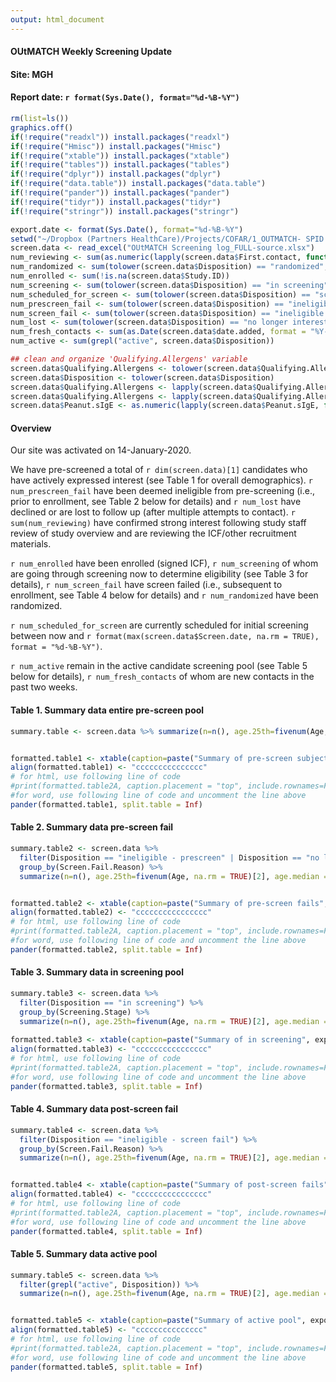 ```yaml
---
output: html_document
---
```

#### OUtMATCH Weekly Screening Update
#### Site: MGH
#### Report date: `r format(Sys.Date(), format="%d-%B-%Y")`

```r
rm(list=ls())
graphics.off()
if(!require("readxl")) install.packages("readxl")
if(!require("Hmisc")) install.packages("Hmisc")
if(!require("xtable")) install.packages("xtable")
if(!require("tables")) install.packages("tables")
if(!require("dplyr")) install.packages("dplyr")
if(!require("data.table")) install.packages("data.table")
if(!require("pander")) install.packages("pander")
if(!require("tidyr")) install.packages("tidyr")
if(!require("stringr")) install.packages("stringr")

export.date <- format(Sys.Date(), format="%d-%B-%Y")
setwd("~/Dropbox (Partners HealthCare)/Projects/COFAR/1_OUTMATCH- SPID 1469/Logs/Screening log/")
screen.data <- read_excel("OUtMATCH Screening log_FULL-source.xlsx")
num_reviewing <- sum(as.numeric(lapply(screen.data$First.contact, function(x) sum(!is.na(x)))))
num_randomized <- sum(tolower(screen.data$Disposition) == "randomized", na.rm = TRUE)
num_enrolled <- sum(!is.na(screen.data$Study.ID))
num_screening <- sum(tolower(screen.data$Disposition) == "in screening", na.rm = TRUE)
num_scheduled_for_screen <- sum(tolower(screen.data$Disposition) == "screen scheduled", na.rm = TRUE)
num_prescreen_fail <- sum(tolower(screen.data$Disposition) == "ineligible - prescreen", na.rm = TRUE)
num_screen_fail <- sum(tolower(screen.data$Disposition) == "ineligible - screen fail", na.rm = TRUE)
num_lost <- sum(tolower(screen.data$Disposition) == "no longer interested" | tolower(screen.data$Disposition) == "lost to follow up", na.rm = TRUE) 
num_fresh_contacts <- sum(as.Date(screen.data$date.added, format = "%Y-%m-%d") > (as.Date(Sys.Date(), format = "%Y-%m-%d") - 14), na.rm = TRUE)
num_active <- sum(grepl("active", screen.data$Disposition))

## clean and organize 'Qualifying.Allergens' variable
screen.data$Qualifying.Allergens <- tolower(screen.data$Qualifying.Allergens)
screen.data$Disposition <- tolower(screen.data$Disposition)
screen.data$Qualifying.Allergens <- lapply(screen.data$Qualifying.Allergens, function(x) gsub("\\?", "", x))
screen.data$Qualifying.Allergens <- lapply(screen.data$Qualifying.Allergens, function(x) tolower(x))
screen.data$Peanut.sIgE <- as.numeric(lapply(screen.data$Peanut.sIgE, function(x) gsub(">=", "", x)))
```

#### Overview

Our site was activated on 14-January-2020.

We have pre-screened a total of `r dim(screen.data)[1]` candidates who have actively expressed interest (see Table 1 for overall demographics). `r num_prescreen_fail` have been deemed ineligible from pre-screening (i.e., prior to enrollment, see Table 2 below for details) and `r num_lost` have declined or are lost to follow up (after multiple attempts to contact). `r sum(num_reviewing)` have confirmed strong interest following study staff review of study overview and are reviewing the ICF/other recruitment materials.


`r num_enrolled` have been enrolled (signed ICF), `r num_screening` of whom are going through screening now to determine eligibility (see Table 3 for details), `r num_screen_fail` have screen failed (i.e., subsequent to enrollment, see Table 4 below for details) and `r num_randomized` have been randomized.

`r num_scheduled_for_screen` are currently scheduled for initial screening between now and `r format(max(screen.data$Screen.date, na.rm = TRUE), format = "%d-%B-%Y")`.

`r num_active` remain in the active candidate screening pool (see Table 5 below for details), `r num_fresh_contacts` of whom are new contacts in the past two weeks. 


#### Table 1. Summary data entire pre-screen pool
```r
summary.table <- screen.data %>% summarize(n=n(), age.25th=fivenum(Age, na.rm = TRUE)[2], age.median = median(Age, na.rm = TRUE), age.75th = fivenum(Age, na.rm = TRUE)[3], perc.Male = round(sum(screen.data$Gender == "M", na.rm = TRUE) / length(screen.data$Gender) * 100), milk = sum(grepl("milk", screen.data$Qualifying.Allergens)), egg = sum(grepl("egg", screen.data$Qualifying.Allergens)), wheat = sum(grepl("wheat", screen.data$Qualifying.Allergens)), cashew = sum(grepl("cashew", screen.data$Qualifying.Allergens)), hazelnut = sum(grepl("hazel", screen.data$Qualifying.Allergens)), walnut = sum(grepl("walnut", screen.data$Qualifying.Allergens)), pn.IgE.25th = fivenum(screen.data$Peanut.sIgE, na.rm = TRUE)[2], pn.IgE.median = fivenum(screen.data$Peanut.sIgE, na.rm = TRUE)[3], pn.IgE.75th = fivenum(screen.data$Peanut.sIgE, na.rm = TRUE)[4])


formatted.table1 <- xtable(caption=paste("Summary of pre-screen subject information as of", export.date, " "), summary.table, digits = 0, label="tab1")
align(formatted.table1) <- "ccccccccccccccc"
# for html, use following line of code
#print(formatted.table2A, caption.placement = "top", include.rownames=FALSE, type='html')
#for word, use following line of code and uncomment the line above
pander(formatted.table1, split.table = Inf)
```

#### Table 2. Summary data pre-screen fail
```r
summary.table2 <- screen.data %>% 
  filter(Disposition == "ineligible - prescreen" | Disposition == "no longer interested") %>%
  group_by(Screen.Fail.Reason) %>%
  summarize(n=n(), age.25th=fivenum(Age, na.rm = TRUE)[2], age.median = median(Age, na.rm = TRUE), age.75th = fivenum(Age, na.rm = TRUE)[3], perc.Male = round(sum(Gender == "M", na.rm = TRUE) / length(Gender) * 100), milk = sum(grepl("milk", Qualifying.Allergens)), egg = sum(grepl("egg", Qualifying.Allergens)), wheat = sum(grepl("wheat", Qualifying.Allergens)), cashew = sum(grepl("cashew", Qualifying.Allergens)), hazelnut = sum(grepl("hazel", Qualifying.Allergens)), walnut = sum(grepl("walnut", Qualifying.Allergens)), pn.IgE.25th = fivenum(Peanut.sIgE, na.rm = TRUE)[2], pn.IgE.median = fivenum(Peanut.sIgE, na.rm = TRUE)[3], pn.IgE.75th = fivenum(Peanut.sIgE, na.rm = TRUE)[4])


formatted.table2 <- xtable(caption=paste("Summary of pre-screen fails", export.date, " "), summary.table2, digits = 0, label="tab2")
align(formatted.table2) <- "cccccccccccccccc"
# for html, use following line of code
#print(formatted.table2A, caption.placement = "top", include.rownames=FALSE, type='html')
#for word, use following line of code and uncomment the line above
pander(formatted.table2, split.table = Inf)
```

#### Table 3. Summary data in screening pool
```r
summary.table3 <- screen.data %>% 
  filter(Disposition == "in screening") %>%
  group_by(Screening.Stage) %>%
  summarize(n=n(), age.25th=fivenum(Age, na.rm = TRUE)[2], age.median = median(Age, na.rm = TRUE), age.75th = fivenum(Age, na.rm = TRUE)[3], perc.Male = round(sum(Gender == "M", na.rm = TRUE) / length(Gender) * 100), milk = sum(grepl("milk", Qualifying.Allergens)), egg = sum(grepl("egg", Qualifying.Allergens)), wheat = sum(grepl("wheat", Qualifying.Allergens)), cashew = sum(grepl("cashew", Qualifying.Allergens)), hazelnut = sum(grepl("hazel", Qualifying.Allergens)), walnut = sum(grepl("walnut", Qualifying.Allergens)), pn.IgE.25th = fivenum(Peanut.sIgE, na.rm = TRUE)[2], pn.IgE.median = fivenum(Peanut.sIgE, na.rm = TRUE)[3], pn.IgE.75th = fivenum(Peanut.sIgE, na.rm = TRUE)[4])
  
formatted.table3 <- xtable(caption=paste("Summary of in screening", export.date, " "), summary.table3, digits = 0, label="tab4")
align(formatted.table3) <- "cccccccccccccccc"
# for html, use following line of code
#print(formatted.table2A, caption.placement = "top", include.rownames=FALSE, type='html')
#for word, use following line of code and uncomment the line above
pander(formatted.table3, split.table = Inf)

```

#### Table 4. Summary data post-screen fail
```r
summary.table4 <- screen.data %>% 
  filter(Disposition == "ineligible - screen fail") %>%
  group_by(Screen.Fail.Reason) %>%
  summarize(n=n(), age.25th=fivenum(Age, na.rm = TRUE)[2], age.median = median(Age, na.rm = TRUE), age.75th = fivenum(Age, na.rm = TRUE)[3], perc.Male = round(sum(Gender == "M", na.rm = TRUE) / length(Gender) * 100), milk = sum(grepl("milk", Qualifying.Allergens)), egg = sum(grepl("egg", Qualifying.Allergens)), wheat = sum(grepl("wheat", Qualifying.Allergens)), cashew = sum(grepl("cashew", Qualifying.Allergens)), hazelnut = sum(grepl("hazel", Qualifying.Allergens)), walnut = sum(grepl("walnut", Qualifying.Allergens)), pn.IgE.25th = fivenum(Peanut.sIgE, na.rm = TRUE)[2], pn.IgE.median = fivenum(Peanut.sIgE, na.rm = TRUE)[3], pn.IgE.75th = fivenum(Peanut.sIgE, na.rm = TRUE)[4])


formatted.table4 <- xtable(caption=paste("Summary of post-screen fails", export.date, " "), summary.table4, digits = 0, label="tab4")
align(formatted.table4) <- "cccccccccccccccc"
# for html, use following line of code
#print(formatted.table2A, caption.placement = "top", include.rownames=FALSE, type='html')
#for word, use following line of code and uncomment the line above
pander(formatted.table4, split.table = Inf)
```

#### Table 5. Summary data active pool
```r
summary.table5 <- screen.data %>% 
  filter(grepl("active", Disposition)) %>%
  summarize(n=n(), age.25th=fivenum(Age, na.rm = TRUE)[2], age.median = median(Age, na.rm = TRUE), age.75th = fivenum(Age, na.rm = TRUE)[3], perc.Male = round(sum(Gender == "M", na.rm = TRUE) / length(Gender) * 100), milk = sum(grepl("milk", Qualifying.Allergens)), egg = sum(grepl("egg", Qualifying.Allergens)), wheat = sum(grepl("wheat", Qualifying.Allergens)), cashew = sum(grepl("cashew", Qualifying.Allergens)), hazelnut = sum(grepl("hazel", Qualifying.Allergens)), walnut = sum(grepl("walnut", Qualifying.Allergens)), pn.IgE.25th = fivenum(Peanut.sIgE, na.rm = TRUE)[2], pn.IgE.median = fivenum(Peanut.sIgE, na.rm = TRUE)[3], pn.IgE.75th = fivenum(Peanut.sIgE, na.rm = TRUE)[4])


formatted.table5 <- xtable(caption=paste("Summary of active pool", export.date, " "), summary.table5, digits = 0, label="tab4")
align(formatted.table5) <- "ccccccccccccccc"
# for html, use following line of code
#print(formatted.table2A, caption.placement = "top", include.rownames=FALSE, type='html')
#for word, use following line of code and uncomment the line above
pander(formatted.table5, split.table = Inf)
```